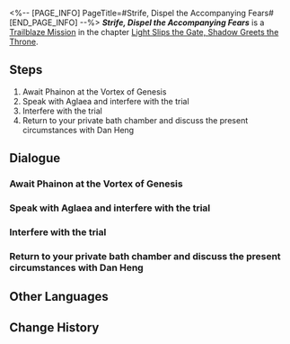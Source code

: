 <%-- [PAGE_INFO]
PageTitle=#Strife, Dispel the Accompanying Fears#
[END_PAGE_INFO] --%>
{{Stub|Dialogue.}}
{{Mission Infobox
|id            = 1040201
|title         = 
|image         = Mission Strife, Dispel the Accompanying Fears.png{{subst:void|<!--$UPLOAD:<<SpriteOutput/Chronicle/1040201.png>-<Mission Strife, Dispel the Accompanying Fears.png>-<Fate's Atlas Images>>-->}}
|type          = Trailblaze
|event_name    = 
|chapter       = Light Slips the Gate, Shadow Greets the Throne
|requirements  = [[Trailblaze Mission]] ''[[Hero, Bear Thy Coreflame]]'' completed
|summary       = It's been a long while since Phainon had entered the Vortex of Genesis to challenge the Strife trial. With a sudden incident in the trial, you intervened, saving Phainon from his inner demon. With Phainon's Coreflame trial ending in failure, the responsibility of bearing Nikador's divinity now falls to Chrysos Heir Mydei, the lone crown prince of the Kremnos. Yet even as the true heir to "Strife," Mydei seems to exhibit an odd trepidation and resistance, as if the glory of Kremnos had become his inner demon.
|characters    = Aglaea; Amiable Woman; Castorice; Dan Heng; Distressed Soldier; Divine Echo; Holy City Guard; Holy City Guards; Krateros; Mydei; Phainon; Scared Holy City Guard; Scouting Soldier; Strict Holy City Guard; Titan's Voice; Titankin; Trailblazer; Tribbie; Tribios; Trinnon
|startLocation = [[Amphoreus]] - [[Vortex of Genesis]]
|world         = Amphoreus
|area          = Vortex of Genesis
|prev          = Hero, Bear Thy Coreflame
|next          = Glory, Turn From Imbibed Poison
|rewards       = Trailblaze EXP*300; Stellar Jade*40; Traveler's Guide*3; Lost Crystal*3; Celestial Ambrosia*120; Credit*40,000
}}
'''''Strife, Dispel the Accompanying Fears''''' is a [[Trailblaze Mission]] in the chapter [[Light Slips the Gate, Shadow Greets the Throne]].

==Steps==
# Await Phainon at the Vortex of Genesis
# Speak with Aglaea and interfere with the trial
# Interfere with the trial
# Return to your private bath chamber and discuss the present circumstances with Dan Heng

<!--
==Gameplay Notes==

--><!--
==Trial Character==

-->
==Dialogue==
{{Stub Dialogue}}
===Await Phainon at the Vortex of Genesis{{subst:void|<!--104020101-->}}===
{{Mission Description|type=trailblaze|location=Vortex of Genesis|It's been a long while since Phainon entered the Vortex of Genesis for the Strife trial, leaving all Chrysos Heirs deeply concerned.}}
{{Dialogue Start}}
:{{tx}}
{{Dialogue End}}

===Speak with Aglaea and interfere with the trial{{subst:void|<!--104020103-->}}===
{{Mission Description|type=trailblaze|location=Vortex of Genesis|update|When crisis struck during Phainon's Coreflame trial as we waited anxiously, we made the snap decision to join Castorice and Mydei in rescuing Phainon from possible peril.}}
{{Dialogue Start}}
:{{tx}}
{{Dialogue End}}

===Interfere with the trial{{subst:void|<!--104020104-->}}===
{{Dialogue Start}}
:{{tx}}
{{Dialogue End}}

===Return to your private bath chamber and discuss the present circumstances with Dan Heng{{subst:void|<!--104020106-->}}===
{{Mission Description|type=trailblaze|location="Eternal Holy City" Okhema|update|After ensuring Phainon's safety, (Trailblazer) and I retreated to the bath chamber to rest. We also drew our own conclusions about the present situation in the world of Amphoreus}}
{{Dialogue Start}}
:{{tx}}
{{Dialogue End}}

==Other Languages==
{{Other Languages
|en   = Strife, Dispel the Accompanying Fears
|zhs  = 纷争啊，伐清湮途的悼惧
|zht  = 紛爭啊，伐清湮途的悼懼
|ja   = 紛争よ、消滅の道に広がる恐怖を薙ぎ払え
|ko   = 분쟁이여, 길을 막는 두려움을 토벌하라
|es   = Conflicto, ahuyenta este temor sombrío
|fr   = Conflit, dissipe les peurs héritées
|ru   = О раздор, избавь от преследующих страхов
|th   = ปฏิปักษ์เอ๋ย จงขจัดความกลัวบนเส้นทาง
|vi   = Hỡi Phân Tranh, Hãy Xua Tan Nỗi Sợ Trên Đường
|de   = O Zwist, banne die Angst vor dem Ende
|id   = Pertikaian, Hancurkan Ketakutan yang Terpendam
|pt   = Conflito, Dissipar os Medos Acompanhantes
}}

==Change History==
{{Change History|3.1}}
